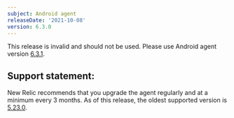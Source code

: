 ```yaml
---
subject: Android agent
releaseDate: '2021-10-08'
version: 6.3.0
---
```


This release is invalid and should not be used. Please use Android agent version [6.3.1](https://docs.newrelic.com/docs/release-notes/mobile-release-notes/android-release-notes/android-631/).

## Support statement:

New Relic recommends that you upgrade the agent regularly and at a minimum every 3 months. As of this release, the oldest supported version is [5.23.0](https://docs.newrelic.com/docs/release-notes/mobile-release-notes/android-release-notes/android-5230).
